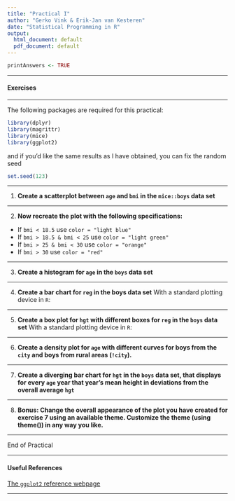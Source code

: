 ```yaml
---
title: "Practical I"
author: "Gerko Vink & Erik-Jan van Kesteren"
date: "Statistical Programming in R"
output:
  html_document: default
  pdf_document: default
---
```



```r
printAnswers <- TRUE
```

---

#### Exercises 

---

The following packages are required for this practical:

```r
library(dplyr)
library(magrittr)
library(mice)
library(ggplot2)
```

and if you'd like the same results as I have obtained, you can fix the random seed

```r
set.seed(123)
```

---

1. **Create a scatterplot between `age` and `bmi` in the `mice::boys` data set**

---

2. **Now recreate the plot with the following specifications:**

- If `bmi < 18.5` use `color = "light blue"`
- If `bmi > 18.5 & bmi < 25` use `color = "light green"`
- If `bmi > 25 & bmi < 30` use `color = "orange"`
- If `bmi > 30` use `color = "red"`


---

3. **Create a histogram for `age` in the `boys` data set**

---

4. **Create a bar chart for `reg` in the boys data set**
With a standard plotting device in `R`:

---

5. **Create a box plot for `hgt` with different boxes for `reg` in the `boys` data set**
With a standard plotting device in `R`:

---

6. **Create a density plot for `age` with different curves for boys from the `city` and boys from rural areas (`!city`).**

---

7. **Create a diverging bar chart for `hgt` in the `boys` data set, that displays for every `age` year that year's mean height in deviations from the overall average `hgt`** 

---

8. **Bonus: Change the overall appearance of the plot you have created for exercise 7 using an available theme. Customize the theme (using theme()) in any way you like.**

---

End of Practical

---

#### Useful References

[The `ggplot2` reference webpage](https://ggplot2.tidyverse.org/reference/index.html)


---


